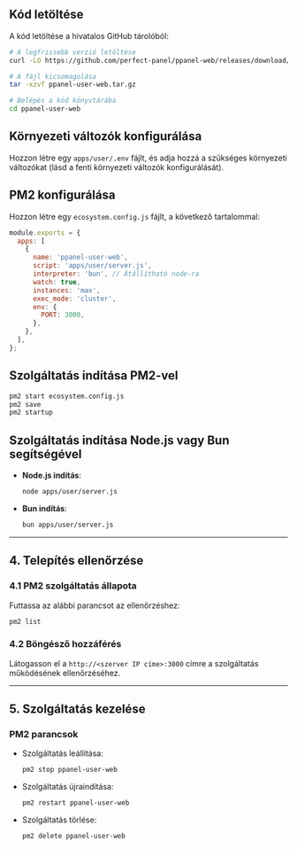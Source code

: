 ## Kód letöltése

A kód letöltése a hivatalos GitHub tárolóból:

```bash
# A legfrissebb verzió letöltése
curl -LO https://github.com/perfect-panel/ppanel-web/releases/download/v1.0.0/ppanel-user-web.tar.gz

# A fájl kicsomagolása
tar -xzvf ppanel-user-web.tar.gz

# Belépés a kód könyvtárába
cd ppanel-user-web
```

## Környezeti változók konfigurálása

Hozzon létre egy `apps/user/.env` fájlt, és adja hozzá a szükséges környezeti változókat (lásd a fenti környezeti változók konfigurálását).

## PM2 konfigurálása

Hozzon létre egy `ecosystem.config.js` fájlt, a következő tartalommal:

```javascript
module.exports = {
  apps: [
    {
      name: 'ppanel-user-web',
      script: 'apps/user/server.js',
      interpreter: 'bun', // Átállítható node-ra
      watch: true,
      instances: 'max',
      exec_mode: 'cluster',
      env: {
        PORT: 3000,
      },
    },
  ],
};
```

## Szolgáltatás indítása PM2-vel

```bash
pm2 start ecosystem.config.js
pm2 save
pm2 startup
```

## Szolgáltatás indítása Node.js vagy Bun segítségével

- **Node.js indítás**:

  ```bash
  node apps/user/server.js
  ```

- **Bun indítás**:

  ```bash
  bun apps/user/server.js
  ```

---

## **4. Telepítés ellenőrzése**

### **4.1 PM2 szolgáltatás állapota**

Futtassa az alábbi parancsot az ellenőrzéshez:

```bash
pm2 list
```

### **4.2 Böngésző hozzáférés**

Látogasson el a `http://<szerver IP címe>:3000` címre a szolgáltatás működésének ellenőrzéséhez.

---

## **5. Szolgáltatás kezelése**

### **PM2 parancsok**

- Szolgáltatás leállítása:

  ```bash
  pm2 stop ppanel-user-web
  ```

- Szolgáltatás újraindítása:

  ```bash
  pm2 restart ppanel-user-web
  ```

- Szolgáltatás törlése:

  ```bash
  pm2 delete ppanel-user-web
  ```


<Giscus />
